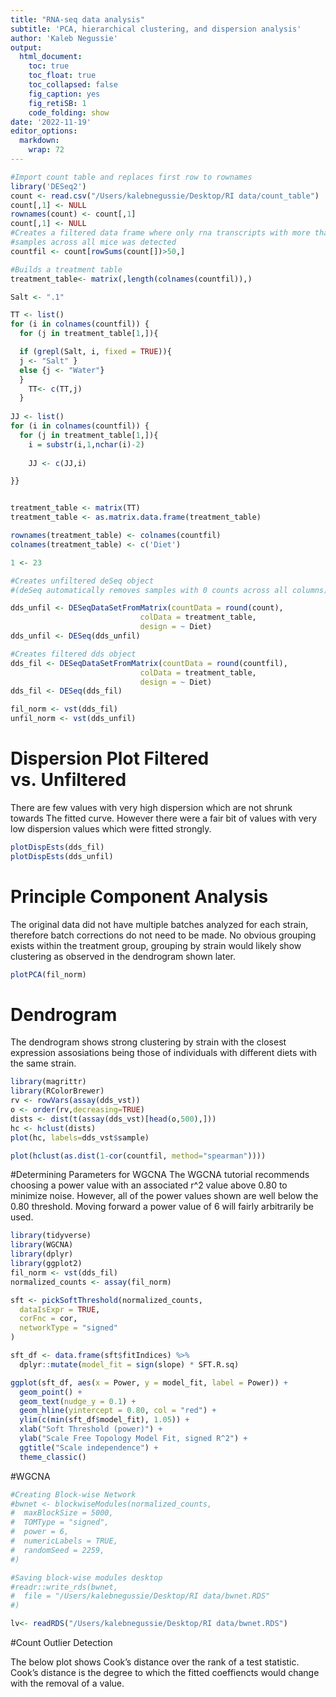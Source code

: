 ```yaml
---
title: "RNA-seq data analysis"
subtitle: 'PCA, hierarchical clustering, and dispersion analysis'
author: 'Kaleb Negussie' 
output:
  html_document:
    toc: true
    toc_float: true
    toc_collapsed: false
    fig_caption: yes
    fig_retiSB: 1 
    code_folding: show
date: '2022-11-19'
editor_options: 
  markdown: 
    wrap: 72
---
```


```r
#Import count table and replaces first row to rownames
library('DESeq2')
count <- read.csv("/Users/kalebnegussie/Desktop/RI data/count_table")
count[,1] <- NULL
rownames(count) <- count[,1]
count[,1] <- NULL
#Creates a filtered data frame where only rna transcripts with more than 50 
#samples across all mice was detected
countfil <- count[rowSums(count[])>50,]
```

```r
#Builds a treatment table
treatment_table<- matrix(,length(colnames(countfil)),)

Salt <- ".1"

TT <- list()
for (i in colnames(countfil)) {
  for (j in treatment_table[1,]){

  if (grepl(Salt, i, fixed = TRUE)){
  j <- "Salt" }
  else {j <- "Water"}
  }
    TT<- c(TT,j)
  }
  
JJ <- list()
for (i in colnames(countfil)) {
  for (j in treatment_table[1,]){
    i = substr(i,1,nchar(i)-2)
    
    JJ <- c(JJ,i)

}}


treatment_table <- matrix(TT)
treatment_table <- as.matrix.data.frame(treatment_table)

rownames(treatment_table) <- colnames(countfil)
colnames(treatment_table) <- c('Diet')

1 <- 23
```


```r
#Creates unfiltered deSeq object 
#(deSeq automatically removes samples with 0 counts across all columns)

dds_unfil <- DESeqDataSetFromMatrix(countData = round(count),
                             colData = treatment_table,
                             design = ~ Diet)
dds_unfil <- DESeq(dds_unfil)

#Creates filtered dds object
dds_fil <- DESeqDataSetFromMatrix(countData = round(countfil),
                             colData = treatment_table,
                             design = ~ Diet)
dds_fil <- DESeq(dds_fil)

fil_norm <- vst(dds_fil)
unfil_norm <- vst(dds_unfil)
```

# Dispersion Plot Filtered vs. Unfiltered 

There are few values with very high dispersion which are not shrunk
towards The fitted curve. However there were a fair bit of values with
very low dispersion values which were fitted strongly.

```r
plotDispEsts(dds_fil)
plotDispEsts(dds_unfil)
```

# Principle Component Analysis

The original data did not have multiple batches analyzed for each
strain, therefore batch corrections do not need to be made. No obvious
grouping exists within the treatment group, grouping by strain would
likely show clustering as observed in the dendrogram shown later.

```r
plotPCA(fil_norm)
```

# Dendrogram

The dendrogram shows strong clustering by strain with the closest
expression assosiations being those of individuals with different diets
with the same strain.

```r
library(magrittr)
library(RColorBrewer)
rv <- rowVars(assay(dds_vst))
o <- order(rv,decreasing=TRUE)
dists <- dist(t(assay(dds_vst)[head(o,500),]))
hc <- hclust(dists)
plot(hc, labels=dds_vst$sample)

plot(hclust(as.dist(1-cor(countfil, method="spearman"))))

```

#Determining Parameters for WGCNA 
The WGCNA tutorial recommends choosing a power value with an associated r^2 
value above 0.80 to minimize noise. However, all of the power values shown are 
well below the 0.80 threshold. Moving forward a power value of 6 will fairly 
arbitrarily be used.  
```r
library(tidyverse)
library(WGCNA)
library(dplyr)
library(ggplot2)
fil_norm <- vst(dds_fil)
normalized_counts <- assay(fil_norm)

sft <- pickSoftThreshold(normalized_counts,
  dataIsExpr = TRUE,
  corFnc = cor,
  networkType = "signed"
)

sft_df <- data.frame(sft$fitIndices) %>%
  dplyr::mutate(model_fit = sign(slope) * SFT.R.sq)

ggplot(sft_df, aes(x = Power, y = model_fit, label = Power)) +
  geom_point() +
  geom_text(nudge_y = 0.1) +
  geom_hline(yintercept = 0.80, col = "red") +
  ylim(c(min(sft_df$model_fit), 1.05)) +
  xlab("Soft Threshold (power)") +
  ylab("Scale Free Topology Model Fit, signed R^2") +
  ggtitle("Scale independence") +
  theme_classic()

```
#WGCNA 

```r
#Creating Block-wise Network 
#bwnet <- blockwiseModules(normalized_counts,
#  maxBlockSize = 5000, 
#  TOMType = "signed", 
#  power = 6, 
#  numericLabels = TRUE, 
#  randomSeed = 2259,
#)

#Saving block-wise modules desktop
#readr::write_rds(bwnet,
#  file = "/Users/kalebnegussie/Desktop/RI data/bwnet.RDS"
#)

lv<- readRDS("/Users/kalebnegussie/Desktop/RI data/bwnet.RDS")
```

#Count Outlier Detection


The below plot shows Cook's distance over the rank of a test statistic.
Cook's distance is the degree to which the fitted coeffiencts would
change with the removal of a value.
 
